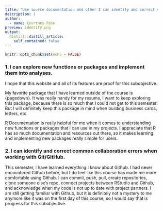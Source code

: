 ```yaml
---
title: "Use source documentation and other I can identify and correct common errors and in R programs."
description: |
author:
  - name: Courtney Rose
preview: identify.png
output:
  distill::distill_article:
    self_contained: false
---
```



```r
knitr::opts_chunk$set(echo = FALSE)
```

### 1. I can explore new functions or packages and implement them into analyses.

I hope that this website and all of its features are proof for this subobjective. 

My favorite package that I have learned outside of the course is {pagedown}. It was really handy for my resume, I want to keep exploring this package, because there is so much that I could not get to this semester. But I will definitely keep this package in mind when building business cards, letters, etc.

R Documentation is really helpful for me when it comes to understanding new functions or packages that I can use in my projects. I appreciate that R has so much documentation and resources out there, so it makes learning and implementing new packages really simple for users. 


### 2. I can identify and correct common collaboration errors when working with Git/GitHub.

This semester, I have learned everything I know about Github. I had never encountered Github before, but I do feel like this course has made me more comfortable using Github. I can commit, push, pull, create repositories, clone someone else's repo, connect projects between RStudio and Github, and acknowledge when my code is not up to date with project partners. I am still getting familiar with Github, but it is definitely not a mystery to me anymore like it was on the first day of this course, so I would say that is progress for this subobjective.

